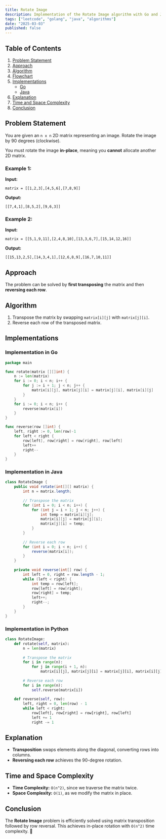 ```yaml
---
title: Rotate Image
description: Implementation of the Rotate Image algorithm with Go and Java.
tags: ["leetcode", "golang", "java", "algorithms"]
date: "2025-03-03"
published: false
---
```


## Table of Contents

1. [Problem Statement](#problem-statement)
2. [Approach](#approach)
3. [Algorithm](#algorithm)
4. [Flowchart](#flowchart)
5. [Implementations](#implementations)
   - [Go](#implementation-in-go)
   - [Java](#implementation-in-java)
6. [Explanation](#explanation)
7. [Time and Space Complexity](#time-and-space-complexity)
8. [Conclusion](#conclusion)

## Problem Statement

You are given an `n x n` 2D matrix representing an image. Rotate the image by 90 degrees (clockwise).

You must rotate the image **in-place**, meaning you **cannot** allocate another 2D matrix.

### Example 1:

**Input:**
```
matrix = [[1,2,3],[4,5,6],[7,8,9]]
```
**Output:**
```
[[7,4,1],[8,5,2],[9,6,3]]
```

### Example 2:

**Input:**
```
matrix = [[5,1,9,11],[2,4,8,10],[13,3,6,7],[15,14,12,16]]
```
**Output:**
```
[[15,13,2,5],[14,3,4,1],[12,6,8,9],[16,7,10,11]]
```

## Approach

The problem can be solved by **first transposing** the matrix and then **reversing each row**.

## Algorithm

1. Transpose the matrix by swapping `matrix[i][j]` with `matrix[j][i]`.
2. Reverse each row of the transposed matrix.

## Implementations

### Implementation in Go

```go
package main

func rotate(matrix [][]int) {
    n := len(matrix)
    for i := 0; i < n; i++ {
        for j := i + 1; j < n; j++ {
            matrix[i][j], matrix[j][i] = matrix[j][i], matrix[i][j]
        }
    }
    for i := 0; i < n; i++ {
        reverse(matrix[i])
    }
}

func reverse(row []int) {
    left, right := 0, len(row)-1
    for left < right {
        row[left], row[right] = row[right], row[left]
        left++
        right--
    }
}
```

### Implementation in Java

```java
class RotateImage {
    public void rotate(int[][] matrix) {
        int n = matrix.length;
        
        // Transpose the matrix
        for (int i = 0; i < n; i++) {
            for (int j = i + 1; j < n; j++) {
                int temp = matrix[i][j];
                matrix[i][j] = matrix[j][i];
                matrix[j][i] = temp;
            }
        }
        
        // Reverse each row
        for (int i = 0; i < n; i++) {
            reverse(matrix[i]);
        }
    }
    
    private void reverse(int[] row) {
        int left = 0, right = row.length - 1;
        while (left < right) {
            int temp = row[left];
            row[left] = row[right];
            row[right] = temp;
            left++;
            right--;
        }
    }
}
```

### Implementation in Python

```python
class RotateImage:
    def rotate(self, matrix):
        n = len(matrix)
        
        # Transpose the matrix
        for i in range(n):
            for j in range(i + 1, n):
                matrix[i][j], matrix[j][i] = matrix[j][i], matrix[i][j]
        
        # Reverse each row
        for i in range(n):
            self.reverse(matrix[i])
    
    def reverse(self, row):
        left, right = 0, len(row) - 1
        while left < right:
            row[left], row[right] = row[right], row[left]
            left += 1
            right -= 1
```


## Explanation

- **Transposition** swaps elements along the diagonal, converting rows into columns.
- **Reversing each row** achieves the 90-degree rotation.

## Time and Space Complexity

- **Time Complexity:** `O(n^2)`, since we traverse the matrix twice.
- **Space Complexity:** `O(1)`, as we modify the matrix in place.

## Conclusion

The **Rotate Image** problem is efficiently solved using matrix transposition followed by row reversal. This achieves in-place rotation with `O(n^2)` time complexity. 🚀

